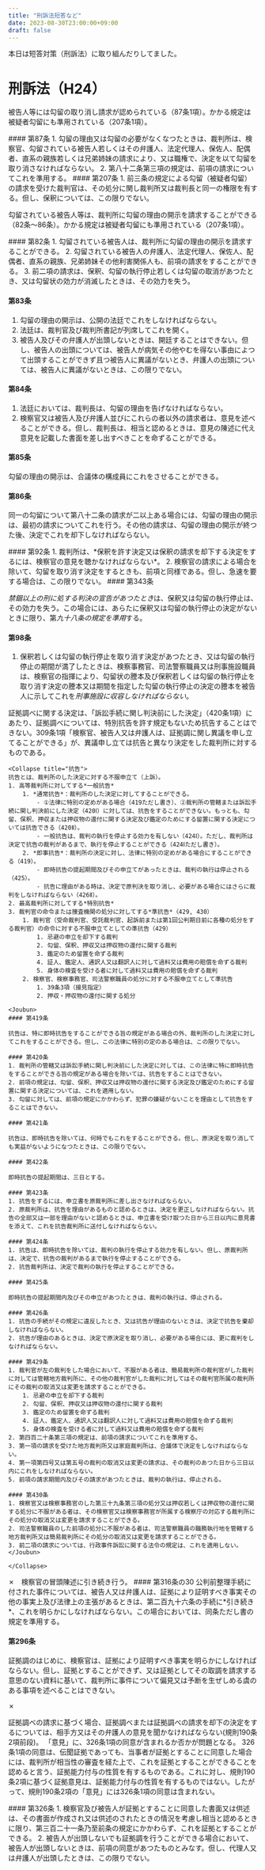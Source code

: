 ```yaml
---
title: "刑訴法短答など"
date: 2023-08-30T23:00:00+09:00
draft: false
---
```




本日は短答対策（刑訴法）に取り組んだりしてました。

# 刑訴法（H24）

<Collapse title="勾留の取消請求は起訴前後で認められるか">

被告人等には勾留の取り消し請求が認められている（87条1項）。かかる規定は被疑者勾留にも準用されている（207条1項）。

<Joubun>
#### 第87条
1. 勾留の理由又は勾留の必要がなくなつたときは、裁判所は、検察官、勾留されている被告人若しくはその弁護人、法定代理人、保佐人、配偶者、直系の親族若しくは兄弟姉妹の請求により、又は職権で、決定を以て勾留を取り消さなければならない。
2. 第八十二条第三項の規定は、前項の請求についてこれを準用する。
</Joubun>

<Joubun>
#### 第207条
1. 前三条の規定による勾留（被疑者勾留）の請求を受けた裁判官は、その処分に関し裁判所又は裁判長と同一の権限を有する。但し、保釈については、この限りでない。
</Joubun>

</Collapse>

<Collapse title="勾留の理由開示の請求は起訴前後で認められるか">

勾留されている被告人等は、裁判所に勾留の理由の開示を請求することができる（82条〜86条）。かかる規定は被疑者勾留にも準用されている（207条1項）。

<Joubun>
#### 第82条
1. 勾留されている被告人は、裁判所に勾留の理由の開示を請求することができる。
2. 勾留されている被告人の弁護人、法定代理人、保佐人、配偶者、直系の親族、兄弟姉妹その他利害関係人も、前項の請求をすることができる。
3. 前二項の請求は、保釈、勾留の執行停止若しくは勾留の取消があつたとき、又は勾留状の効力が消滅したときは、その効力を失う。

#### 第83条
1. 勾留の理由の開示は、公開の法廷でこれをしなければならない。
2. 法廷は、裁判官及び裁判所書記が列席してこれを開く。
3. 被告人及びその弁護人が出頭しないときは、開廷することはできない。但し、被告人の出頭については、被告人が病気その他やむを得ない事由によつて出頭することができず且つ被告人に異議がないとき、弁護人の出頭については、被告人に異議がないときは、この限りでない。

#### 第84条
1. 法廷においては、裁判長は、勾留の理由を告げなければならない。
2. 検察官又は被告人及び弁護人並びにこれらの者以外の請求者は、意見を述べることができる。但し、裁判長は、相当と認めるときは、意見の陳述に代え意見を記載した書面を差し出すべきことを命ずることができる。

#### 第85条

勾留の理由の開示は、合議体の構成員にこれをさせることができる。

#### 第86条

同一の勾留について第八十二条の請求が二以上ある場合には、勾留の理由の開示は、最初の請求についてこれを行う。その他の請求は、勾留の理由の開示が終つた後、決定でこれを却下しなければならない。
</Joubun>
</Collapse>

<Collapse title="裁判所は、保釈を許す場合だけでなく、保釈の請求を却下する場合にも、検察官の意見を聞かなければならない？">
<Joubun>
#### 第92条
1. 裁判所は、*保釈を許す決定又は保釈の請求を却下する決定をするには、検察官の意見を聴かなければならない*。
2. 検察官の請求による場合を除いて、勾留を取り消す決定をするときも、前項と同様である。但し、急速を要する場合は、この限りでない。
</Joubun>
</Collapse>

<Collapse title="保釈中の被告人に対して懲役4年の刑に処する判決の宣告があったときであっても、判決が確定しなければ、被告人を刑事施設に収容することができない？">

<Joubun>
#### 第343条

*禁錮以上の刑に処する判決の宣告があつたとき*は、保釈又は勾留の執行停止は、その効力を失う。この場合には、あらたに保釈又は勾留の執行停止の決定がないときに限り、第*九十八条の規定を準用*する。


#### 第98条
1. 保釈若しくは勾留の執行停止を取り消す決定があつたとき、又は勾留の執行停止の期間が満了したときは、検察事務官、司法警察職員又は刑事施設職員は、検察官の指揮により、勾留状の謄本及び保釈若しくは勾留の執行停止を取り消す決定の謄本又は期間を指定した勾留の執行停止の決定の謄本を被告人に示してこれを*刑事施設に収容しなければならない*。
</Joubun>
</Collapse>

<Collapse title="地方裁判所の証拠決定について法令の違反がある時は、これに不服がある当事者から、審理の終結を待たず、高等裁判所に対して不服申立てをすることができる？">
証拠調べに関する決定は、「訴訟手続に関し判決前にした決定」（420条1項）にあたり、証拠調べについては、特別抗告を許す規定もないため抗告することはできない。309条1項「検察官、被告人又は弁護人は、証拠調に関し異議を申し立てることができる」が、異議申し立ては抗告と異なり決定をした裁判所に対するものである。

    <Collapse title="抗告">
    抗告とは、裁判所のした決定に対する不服申立て（上訴）。
    1. 高等裁判所に対してする*一般抗告*
        1. *通常抗告*：裁判所のした決定に対してすることができる。
            - ①法律に特別の定めがある場合（419ただし書き）、②裁判所の管轄または訴訟手続に関し判決前にした決定（420Ⅰ）に対しては、抗告をすることができない。もっとも、勾留、保釈、押収または押収物の還付に関する決定及び鑑定のためにする留置に関する決定については抗告できる（420Ⅱ）。
            - 一般抗告は、裁判の執行を停止する効力を有しない（424Ⅰ）。ただし、裁判所は決定で抗告の裁判があるまで、執行を停止することができる（424Ⅰただし書き）。
        2. *即事抗告*：裁判所の決定に対し、法律に特別の定めがある場合にすることができる（419）。
            - 即時抗告の提起期間及びその申立てがあったときは、裁判の執行は停止される（425）。
            - 抗告に理由がある時は、決定で原判決を取り消し、必要がある場合にはさらに裁判をしなければならない（426Ⅱ）。
    2. 最高裁判所に対してする*特別抗告*
    3. 裁判官の命令または捜査機関の処分に対してする*準抗告*（429, 430）
        1. 裁判官（受命裁判官、受託裁判官、起訴前または第1回公判期日前に各種の処分をする裁判官）の命令に対する不服申立てとしての準抗告（429）
            1. 忌避の申立を却下する裁判
            2. 勾留、保釈、押収又は押収物の還付に関する裁判
            3. 鑑定のため留置を命ずる裁判
            4. 証人、鑑定人、通訳人又は翻訳人に対して過料又は費用の賠償を命ずる裁判
            5. 身体の検査を受ける者に対して過料又は費用の賠償を命ずる裁判
        2. 検察官、検察事務官、司法警察職員の処分に対する不服申立てとして準抗告
            1. 39条3項（接見指定）
            2. 押収・押収物の還付に関する処分

    <Joubun>
    #### 第419条

    抗告は、特に即時抗告をすることができる旨の規定がある場合の外、裁判所のした決定に対してこれをすることができる。但し、この法律に特別の定のある場合は、この限りでない。

    #### 第420条
    1. 裁判所の管轄又は訴訟手続に関し判決前にした決定に対しては、この法律に特に即時抗告をすることができる旨の規定がある場合を除いては、抗告をすることはできない。
    2. 前項の規定は、勾留、保釈、押収又は押収物の還付に関する決定及び鑑定のためにする留置に関する決定については、これを適用しない。
    3. 勾留に対しては、前項の規定にかかわらず、犯罪の嫌疑がないことを理由として抗告をすることはできない。

    #### 第421条

    抗告は、即時抗告を除いては、何時でもこれをすることができる。但し、原決定を取り消しても実益がないようになつたときは、この限りでない。

    #### 第422条

    即時抗告の提起期間は、三日とする。

    #### 第423条
    1. 抗告をするには、申立書を原裁判所に差し出さなければならない。
    2. 原裁判所は、抗告を理由があるものと認めるときは、決定を更正しなければならない。抗告の全部又は一部を理由がないと認めるときは、申立書を受け取つた日から三日以内に意見書を添えて、これを抗告裁判所に送付しなければならない。

    #### 第424条
    1. 抗告は、即時抗告を除いては、裁判の執行を停止する効力を有しない。但し、原裁判所は、決定で、抗告の裁判があるまで執行を停止することができる。
    2. 抗告裁判所は、決定で裁判の執行を停止することができる。

    #### 第425条

    即時抗告の提起期間内及びその申立があつたときは、裁判の執行は、停止される。

    #### 第426条
    1. 抗告の手続がその規定に違反したとき、又は抗告が理由のないときは、決定で抗告を棄却しなければならない。
    2. 抗告が理由のあるときは、決定で原決定を取り消し、必要がある場合には、更に裁判をしなければならない。

    #### 第429条
    1. 裁判官が左の裁判をした場合において、不服がある者は、簡易裁判所の裁判官がした裁判に対しては管轄地方裁判所に、その他の裁判官がした裁判に対してはその裁判官所属の裁判所にその裁判の取消又は変更を請求することができる。
        1. 忌避の申立を却下する裁判
        2. 勾留、保釈、押収又は押収物の還付に関する裁判
        3. 鑑定のため留置を命ずる裁判
        4. 証人、鑑定人、通訳人又は翻訳人に対して過料又は費用の賠償を命ずる裁判
        5. 身体の検査を受ける者に対して過料又は費用の賠償を命ずる裁判
    2. 第四百二十条第三項の規定は、前項の請求についてこれを準用する。
    3. 第一項の請求を受けた地方裁判所又は家庭裁判所は、合議体で決定をしなければならない。
    4. 第一項第四号又は第五号の裁判の取消又は変更の請求は、その裁判のあつた日から三日以内にこれをしなければならない。
    5. 前項の請求期間内及びその請求があつたときは、裁判の執行は、停止される。
    
    #### 第430条
    1. 検察官又は検察事務官のした第三十九条第三項の処分又は押収若しくは押収物の還付に関する処分に不服がある者は、その検察官又は検察事務官が所属する検察庁の対応する裁判所にその処分の取消又は変更を請求することができる。
    2. 司法警察職員のした前項の処分に不服がある者は、司法警察職員の職務執行地を管轄する地方裁判所又は簡易裁判所にその処分の取消又は変更を請求することができる。
    3. 前二項の請求については、行政事件訴訟に関する法令の規定は、これを適用しない。
    </Joubun>

    </Collapse>

</Collapse>

<Collapse title="裁判員裁判において、被告人また弁護人は、証拠により証明すべき事実その他の事実上及び法律上の主張があるときには、検察官の立証が終了した後被告人側の立証を始めるにあたり、冒頭陳述によりその主張明らかにしなければならない？">
✗　検察官の冒頭陳述に引き続き行う。

<Joubun>
#### 第316条の30
公判前整理手続に付された事件については、被告人又は弁護人は、証拠により証明すべき事実その他の事実上及び法律上の主張があるときは、第二百九十六条の手続に*引き続き*、これを明らかにしなければならない。この場合においては、同条ただし書の規定を準用する。

#### 第296条
証拠調のはじめに、検察官は、証拠により証明すべき事実を明らかにしなければならない。但し、証拠とすることができず、又は証拠としてその取調を請求する意思のない資料に基いて、裁判所に事件について偏見又は予断を生ぜしめる虞のある事項を述べることはできない。
</Joubun>
</Collapse>

<Collapse title="弁護人から鑑定の請求があった場合、裁判所は、これを採用するか却下するかについて参考にするため、検察官に刑事訴訟法第326条の同意をするかどうか聞かなければならない？">
✗

証拠調べの請求に基づく場合、証拠調べまたは証拠調べの請求を却下の決定をするについては、相手方又はその弁護人の意見を聞かなければならない(規則190条2項前段)。 「意見」に、326条1項の同意が含まれるか否かが問題となる。 326条1項の同意は、伝聞証拠であっても、当事者が証拠とすることに同意した場合には、裁判所が相当性の審査を経た上で、これを証拠とすることができることを認めると言う、証拠能力付与の性質を有するものである。これに対し、規則190条2項に基づく証拠意見は、証拠能力付与の性質を有するものではない。したがって、規則190条2項の「意見」には326条1項の同意は含まれない。

<Joubun>
#### 第326条
1. 検察官及び被告人が証拠とすることに同意した書面又は供述は、その書面が作成され又は供述のされたときの情況を考慮し相当と認めるときに限り、第三百二十一条乃至前条の規定にかかわらず、これを証拠とすることができる。
2. 被告人が出頭しないでも証拠調を行うことができる場合において、被告人が出頭しないときは、前項の同意があつたものとみなす。但し、代理人又は弁護人が出頭したときは、この限りでない。
</Joubun>
</Collapse>
